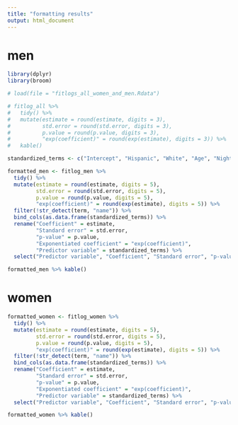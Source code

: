```yaml
---
title: "formatting results"
output: html_document
---
```

# men
```r

library(dplyr)
library(broom)

# load(file = "fitlogs_all_women_and_men.Rdata")

# fitlog_all %>% 
#   tidy() %>% 
#   mutate(estimate = round(estimate, digits = 3),
#          std.error = round(std.error, digits = 3),
#          p.value = round(p.value, digits = 3),
#          "exp(coefficient)" = round(exp(estimate), digits = 3)) %>% 
#   kable()

standardized_terms <- c("Intercept", "Hispanic", "White", "Age", "Night", "Black population proportion", "Hispanic and Age", "White and Age", "Hispanic and Night", "White and Night", "Hispanic and Black population proportion", "White and Black population proportion")

formatted_men <- fitlog_men %>%
  tidy() %>% 
  mutate(estimate = round(estimate, digits = 5),
         std.error = round(std.error, digits = 5),
         p.value = round(p.value, digits = 5),
         "exp(coefficient)" = round(exp(estimate), digits = 5)) %>% 
  filter(!str_detect(term, "name")) %>%
  bind_cols(as.data.frame(standardized_terms)) %>%
  rename("Coefficient" = estimate,
         "Standard error" = std.error,
         "p-value" = p.value,
         "Exponentiated coefficient" = "exp(coefficient)",
         "Predictor variable" = standardized_terms) %>%
  select("Predictor variable", "Coefficient", "Standard error", "p-value", "Exponentiated coefficient")

formatted_men %>% kable()

```

# women
```r

formatted_women <- fitlog_women %>%
  tidy() %>% 
  mutate(estimate = round(estimate, digits = 5),
         std.error = round(std.error, digits = 5),
         p.value = round(p.value, digits = 5),
         "exp(coefficient)" = round(exp(estimate), digits = 5)) %>% 
  filter(!str_detect(term, "name")) %>%
  bind_cols(as.data.frame(standardized_terms)) %>%
  rename("Coefficient" = estimate,
         "Standard error" = std.error,
         "p-value" = p.value,
         "Exponentiated coefficient" = "exp(coefficient)",
         "Predictor variable" = standardized_terms) %>%
  select("Predictor variable", "Coefficient", "Standard error", "p-value", "Exponentiated coefficient")

formatted_women %>% kable()
```

